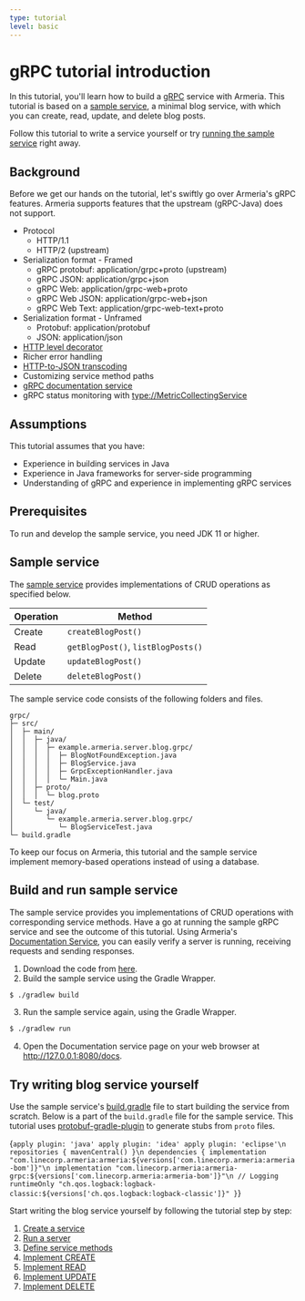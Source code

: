 ```yaml
---
type: tutorial
level: basic
---
```



# gRPC tutorial introduction

In this tutorial, you'll learn how to build a [gRPC](https://grpc.io/) service with Armeria.
This tutorial is based on a [sample service](#sample-service), a minimal blog service, with which you can create, read, update, and delete blog posts.

Follow this tutorial to write a service yourself or try [running the sample service](#build-and-run-sample-service) right away.

## Background

Before we get our hands on the tutorial, let's swiftly go over Armeria's gRPC features.
Armeria supports features that the upstream (gRPC-Java) does not support.

- Protocol
  - HTTP/1.1
  - HTTP/2 (upstream)
- Serialization format - Framed
  - gRPC protobuf: application/grpc+proto (upstream)
  - gRPC JSON: application/grpc+json
  - gRPC Web: application/grpc-web+proto
  - gRPC Web JSON: application/grpc-web+json
  - gRPC Web Text: application/grpc-web-text+proto
- Serialization format - Unframed
  - Protobuf: application/protobuf
  - JSON: application/json
- [HTTP level decorator](/docs/server-grpc#decorating-a-grpcservice)
- Richer error handling
- [HTTP-to-JSON transcoding](https://google.aip.dev/127)
- Customizing service method paths
- [gRPC documentation service](/docs/server-docservice)
- gRPC status monitoring with <type://MetricCollectingService>

## Assumptions

This tutorial assumes that you have:

- Experience in building services in Java
- Experience in Java frameworks for server-side programming
- Understanding of gRPC and experience in implementing gRPC services

## Prerequisites

To run and develop the sample service, you need JDK 11 or higher.

## Sample service

The [sample service](https://github.com/line/armeria-examples/tree/main/tutorials/grpc) provides implementations of CRUD operations as specified below.

| Operation | Method |
| -- | -- |
| Create | `createBlogPost()` |
| Read | `getBlogPost()`, `listBlogPosts()` |
| Update | `updateBlogPost()` |
| Delete | `deleteBlogPost()` |

The sample service code consists of the following folders and files.

```
grpc/
├─ src/
│  ├─ main/
│  │  ├─ java/
│  │  │  ├─ example.armeria.server.blog.grpc/
│  │  │  │  ├─ BlogNotFoundException.java
│  │  │  │  ├─ BlogService.java
│  │  │  │  ├─ GrpcExceptionHandler.java
│  │  │  │  └─ Main.java
│  │  ├─ proto/
│  │  │  └─ blog.proto
│  └─ test/
│     └─ java/
│        └─ example.armeria.server.blog.grpc/
│           └─ BlogServiceTest.java
└─ build.gradle
```

<Tip>

  To keep our focus on Armeria, this tutorial and the sample service implement memory-based operations instead of using a database.

</Tip>

## Build and run sample service

The sample service provides you implementations of CRUD operations with corresponding service methods.
Have a go at running the sample gRPC service and see the outcome of this tutorial.
Using Armeria's [Documentation Service](/docs/server-docservice), you can easily verify a server is running, receiving requests and sending responses.

1. Download the code from [here](https://github.com/line/armeria-examples/tree/main/tutorials/grpc).
2. Build the sample service using the Gradle Wrapper.
  ```bash
  $ ./gradlew build
  ```
3. Run the sample service again, using the Gradle Wrapper.
  ```bash
  $ ./gradlew run
  ```
4. Open the Documentation service page on your web browser at http://127.0.0.1:8080/docs.

## Try writing blog service yourself

Use the sample service's [build.gradle](https://github.com/line/armeria-examples/blob/main/tutorials/grpc/build.gradle) file to start building the service from scratch.
Below is a part of the `build.gradle` file for the sample service.
This tutorial uses [protobuf-gradle-plugin](https://github.com/google/protobuf-gradle-plugin) to generate stubs from `proto` files.

<CodeBlock language="groovy" filename="build.gradle">{`
apply plugin: 'java'
apply plugin: 'idea'
apply plugin: 'eclipse'\n
repositories {
  mavenCentral()
}\n
dependencies {
  implementation "com.linecorp.armeria:armeria:${versions['com.linecorp.armeria:armeria-bom']}"\n
  implementation "com.linecorp.armeria:armeria-grpc:${versions['com.linecorp.armeria:armeria-bom']}"\n
  // Logging
  runtimeOnly "ch.qos.logback:logback-classic:${versions['ch.qos.logback:logback-classic']}"
}
`}</CodeBlock>

Start writing the blog service yourself by following the tutorial step by step:

1. [Create a service](/tutorials/grpc/blog/create-service)
2. [Run a server](/tutorials/grpc/blog/run-server)
3. [Define service methods](/tutorials/grpc/blog/define-service-methods)
4. [Implement CREATE](/tutorials/grpc/blog/implement-create)
5. [Implement READ](/tutorials/grpc/blog/implement-read)
6. [Implement UPDATE](/tutorials/grpc/blog/implement-update)
7. [Implement DELETE](/tutorials/grpc/blog/implement-delete)

